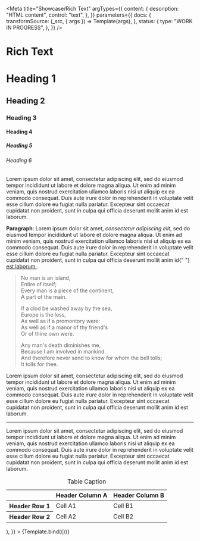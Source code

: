 <!--
@license EUPL-1.2
Copyright (c) 2021 Robbert Broersma
-->



<Meta
  title="Showcase/Rich Text"
  argTypes={{
    content: {
      description: "HTML content",
      control: "text",
    },
  }}
  parameters={{
    docs: {
      transformSource: (_src, { args }) => Template(args),
    },
    status: {
      type: "WORK IN PROGRESS",
    },
  }}
/>

# Rich Text

<Canvas>
  <Story
    name="Rich Text"
    args={{
      content: (
        <article>
          <h1>Heading 1</h1>
          <h2>Heading 2</h2>
          <h3>Heading 3</h3>
          <h4>Heading 4</h4>
          <h5>Heading 5</h5>
          <h6>Heading 6</h6>
          <p className="lead">
            Lorem ipsum dolor sit amet, consectetur adipiscing elit, sed do eiusmod tempor incididunt ut labore et
            dolore magna aliqua. Ut enim ad minim veniam, quis nostrud exercitation ullamco laboris nisi ut aliquip ex
            ea commodo consequat. Duis aute irure dolor in reprehenderit in voluptate velit esse cillum dolore eu fugiat
            nulla pariatur. Excepteur sint occaecat cupidatat non proident, sunt in culpa qui officia deserunt mollit
            anim id est laborum.
          </p>
          <p>
            <strong>Paragraph</strong>: Lorem ipsum dolor sit amet, <em>consectetur adipiscing elit</em>, sed do eiusmod
            tempor incididunt ut labore et dolore magna aliqua. Ut enim ad minim veniam, quis nostrud exercitation
            ullamco laboris nisi ut aliquip ex ea commodo consequat. Duis aute irure dolor in reprehenderit in voluptate
            velit esse cillum dolore eu fugiat nulla pariatur. Excepteur sint occaecat cupidatat non proident, sunt in
            culpa qui officia deserunt mollit anim id{" "}
            <a href="https://example.com" target="_blank" rel="external">
              est laborum
            </a>
            .
          </p>
          <blockquote>
            <p>
              No man is an island,
              <br />
              Entire of itself;
              <br />
              Every man is a piece of the continent,
              <br />A part of the main.
            </p>
            <p>
              If a clod be washed away by the sea,
              <br />
              Europe is the less,
              <br />
              As well as if a promontory were:
              <br />
              As well as if a manor of thy friend's
              <br />
              Or of thine own were.
            </p>
            <p>
              Any man's death diminishes me,
              <br />
              Because I am involved in mankind.
              <br />
              And therefore never send to know for whom the bell tolls;
              <br />
              It tolls for thee.
            </p>
          </blockquote>
          <p>
            Lorem ipsum dolor sit amet, consectetur adipiscing elit, sed do eiusmod tempor incididunt ut labore et
            dolore magna aliqua. Ut enim ad minim veniam, quis nostrud exercitation ullamco laboris nisi ut aliquip ex
            ea commodo consequat. Duis aute irure dolor in reprehenderit in voluptate velit esse cillum dolore eu fugiat
            nulla pariatur. Excepteur sint occaecat cupidatat non proident, sunt in culpa qui officia deserunt mollit
            anim id est laborum.
          </p>
          <hr />
          <p>
            Lorem ipsum dolor sit amet, consectetur adipiscing elit, sed do eiusmod tempor incididunt ut labore et
            dolore magna aliqua. Ut enim ad minim veniam, quis nostrud exercitation ullamco laboris nisi ut aliquip ex
            ea commodo consequat. Duis aute irure dolor in reprehenderit in voluptate velit esse cillum dolore eu fugiat
            nulla pariatur. Excepteur sint occaecat cupidatat non proident, sunt in culpa qui officia deserunt mollit
            anim id est laborum.
          </p>
          <table>
            <caption>Table Caption</caption>
            <thead>
              <tr>
                <th></th>
                <th scope="col">Header Column A</th>
                <th scope="col">Header Column B</th>
              </tr>
            </thead>
            <tbody>
              <tr>
                <th scope="row">Header Row 1</th>
                <td>Cell A1</td>
                <td>Cell B1</td>
              </tr>
              <tr>
                <th scope="row">Header Row 2</th>
                <td>Cell A2</td>
                <td>Cell B2</td>
              </tr>
            </tbody>
          </table>
        </article>
      ),
    }}
  >
    {Template.bind({})}
  </Story>
</Canvas>
